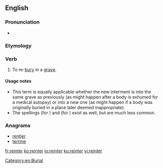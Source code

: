 ==English==

===Pronunciation===
* {{rhymes|ɜː(r)|lang=en}}

===Etymology===
{{affix|en|re-||inter}}

===Verb===
{{en-verb|reinters|reinterring|reinterred}}

# {{context|transitive|lang=en}} To re-[[bury]] in a [[grave]].

====Usage notes====
* This term is equally applicable whether the new interment is into the same grave as previously (as might happen after a body is exhumed for a medical autopsy) or into a new one (as might happen if a body was originally buried in a place later deemed inappropriate).
* The spellings {{m|en|reintering}} (for {{m|en|reinterring}}) and {{m|en|reintered}} (for {{m|en|reinterred}}) exist as well, but are much less common.

===Anagrams===
* [[rentier#English|rentier]]
* [[terrine#English|terrine]]

[[Category:en:Burial]]

[[fr:reinter]]
[[ko:reinter]]
[[io:reinter]]
[[ku:reinter]]
[[vi:reinter]]